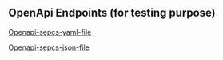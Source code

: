 
## OpenApi Endpoints (for testing purpose)

[Openapi-sepcs-yaml-file](/versions/openapi-beta.yaml)

[Openapi-sepcs-json-file](../pages/versions/beta/openapi-beta.json)

<SwaggerUI url="../pages/versions/beta/openapi-beta.json" />
